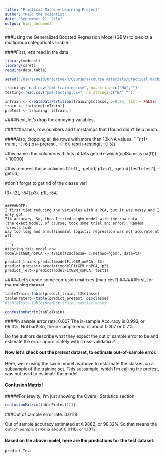 ```yaml
---
title: "Practical Machine Learning Project"
author: "Reid the scientist"
date: "September 21, 2014"
output: html_document
---
```


###Using the Generalized Boosted Regression Model (GBM) to predict a multigroup categorical variable.  

####First, let's read in the data

```r
library(modeest)
library(caret)
require(data.table)

setwd("/Users/Reid/OneDrive/R/Coursera/course materials/practical machine learning/project/")

training<-read.csv("pml-training.csv", na.strings=c("NA",""))
testing<-read.csv("pml-testing.csv", na.strings=c("NA",""))

inTrain <- createDataPartition(training$classe, p=0.75, list = FALSE)
train <- training[inTrain,]
pretest <- training[-inTrain,]
````

####Next, let's drop the annoying variables, 

######names, row numbers and timestamps that I found didn't help much. 

####Also, dropping all the rows with more than 10k NA values. 
````r
t1<-train[, -(1:6)]
p1<-pretest[, -(1:6)]
test1<-testing[, -(1:6)]

#this names the columns with lots of NAs
getrid<-which(colSums(is.na(t1)) > 10000)

#this removes those columns
t2<-t1[, -getrid]
p1<-p1[, -getrid]
test1<-test1[, -getrid]

#don't forget to get rid of the classe var!

t3<-t2[, -54]
p3<-p1[, -54]


```

#####NOTE:
I first tied reducing the variables with a PCA, but it was messy and I only got
71% accuracy. So, then I tried a gbm model with the raw data 
(the exact model, of course, took some trial and error). Random forests took 
way too long and a multinomial logistic regression was not accurate at all.  

```r

#testing this model now
modelFitGBM_noPCA <- train(t2$classe~ .,method="gbm", data=t3)

predict_train<-predict(modelFitGBM_noPCA, t3)
predict_pretest<-predict(modelFitGBM_noPCA, p3)
predict_Test<-predict(modelFitGBM_noPCA, test1)

```


#####Let's create some confusion matrixes (matrices?)
######First, for the training dataset
```r

tableTrain<-table(predict_train, t2$classe)
tablePretest<-table(predict_pretest, p1$classe)
#tableTest<-table(predict_train, test1$classe)

confusionMatrix(tableTrain)
```

####In sample error rate: 0.007
The in-sample Accuracy is 0.993, or 99.3%. Not bad!
So, the in-sample error is about 0.007 or 0.7%. 

Do the authors describe what they expect the out of sample error to be and estimate the error appropriately with cross-validation?

#### Now let's check out the *pretest* dataset, to estimate out-of-sample error. 
Here, we're using the same model as above to estaimate the classes on a subsample of the training set. This subsample, which I'm calling the pretest, was not used to estimate the model. 

#### Confusion Matrix!
#####For brevity, I'm just showing the Overall Statistics section 

```r
confusionMatrix(tablePretest)[3]

```

###Out of sample error rate: 0.0118

Out of sample accuracy estimated at 0.9882, or 98.82%
So that means the out-of-sample error is about 0.0118, or 1.18%

#### Based on the above model, here are the predictions for the test dataset:

```r

predict_Test

```

